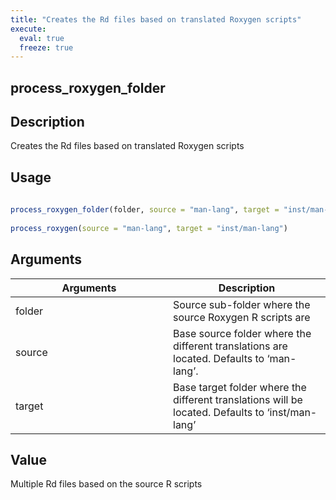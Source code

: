 ```yaml
---
title: "Creates the Rd files based on translated Roxygen scripts"
execute:
  eval: true
  freeze: true
---
```


## process_roxygen_folder

## Description
 Creates the Rd files based on translated Roxygen scripts 


## Usage
```r
 
process_roxygen_folder(folder, source = "man-lang", target = "inst/man-lang") 
 
process_roxygen(source = "man-lang", target = "inst/man-lang") 
```

## Arguments
|Arguments|Description|
|---|---|
| folder | Source sub-folder where the source Roxygen R scripts are |
| source | Base source folder where the different translations are located. Defaults to 'man-lang'. |
| target | Base target folder where the different translations will be located. Defaults to 'inst/man-lang' |



## Value
 Multiple Rd files based on the source R scripts 




